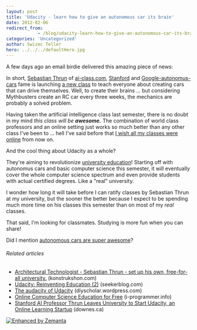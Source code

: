 ```yaml
---
layout: post
title: 'Udacity - learn how to give an autonomous car its brain'
date: 2012-02-06
redirect_from: 
            - /blog/udacity-learn-how-to-give-an-autonomous-car-its-brain/swizec/3627
categories: 'Uncategorized'
author: Swizec Teller
hero: ../../../defaultHero.jpg
---
```

A few days ago an email birdie delivered this amazing piece of news:





In short, [Sebastian Thrun](http://en.wikipedia.org/wiki/Sebastian_Thrun "Sebastian Thrun") of [ai-class.com](http://ai-class.com), [Stanford](<http://maps.google.com/maps?ll=37.43,-122.17&spn=0.01,0.01&q=37.43,-122.17 (Stanford%20University)&t=h> "Stanford University") and [Google-autonomus-cars](http://en.wikipedia.org/wiki/Google_driverless_car) fame is launching [a new class](http://www.udacity.com/) to teach everyone about creating cars that can drive themselves. Well, to create their brains ... but considering Mythbusters create an RC car every three weeks, the mechanics are probably a solved problem.



Having taken the artificial intelligence class last semester, there is no doubt in my mind _this class will be **awesome.**_ The combination of world class professors and an online setting just works so much better than any other class I've been to ... hell I've said before that [I wish all my classes were online](http://swizec.com/blog/can-i-please-take-all-my-classes-online/swizec/3147 "Can I please take all my classes online?") from now on.



And the cool thing about Udacity as a whole?



They're aiming to revolutionize [university education](http://en.wikipedia.org/wiki/Higher_education "Higher education")! Starting off with autonomus cars and basic computer science this semester, it will eventually cover the whole computer science spectrum and even provide students with actual certified degrees. Like a "real" university.



I wonder how long it will take before I can ratify classes by Sebastian Thrun at my university, but the sooner the better because I expect to be spending much more time on his classes this semester than on most of my _real_ classes.



That said, I'm looking for classmates. Studying is more fun when you can share!



Did I mention [autonomous cars are super awesome](http://swizec.com/blog/science-wednesday-self-driving-cars/swizec/3178 "Science Wednesday: Self-driving cars")?

###### Related articles

- [Architectural Technologist - Sebastian Thrun - set up his own, free-for-all university.](http://blog.konstrukshon.com/architectural-technologist-sebastian-thrun-set-up-his-own-free-for-all-university/) (konstrukshon.com)
- [Udacity: Reinventing Education (2)](http://seekerblog.com/2012/02/06/udacity-reinventing-education-2/) (seekerblog.com)
- [The audacity of Udacity](http://diyscholar.wordpress.com/2012/01/24/the-audacity-of-udacity/) (diyscholar.wordpress.com)
- [Online Computer Science Education for Free](http://www.i-programmer.info/news/150-training-a-education/3729-online-computer-science-education-for-free.html) (i-programmer.info)
- [Stanford AI Professor Thrun Leaves University to Start Udacity, an Online Learning Startup](http://www.downes.ca/post/57085/rd) (downes.ca)

[![Enhanced by Zemanta](http://img.zemanta.com/zemified_e.png?x-id=1f642bbd-5b27-4284-a1a4-4ce27c3d2507)](http://www.zemanta.com/ "Enhanced by Zemanta")